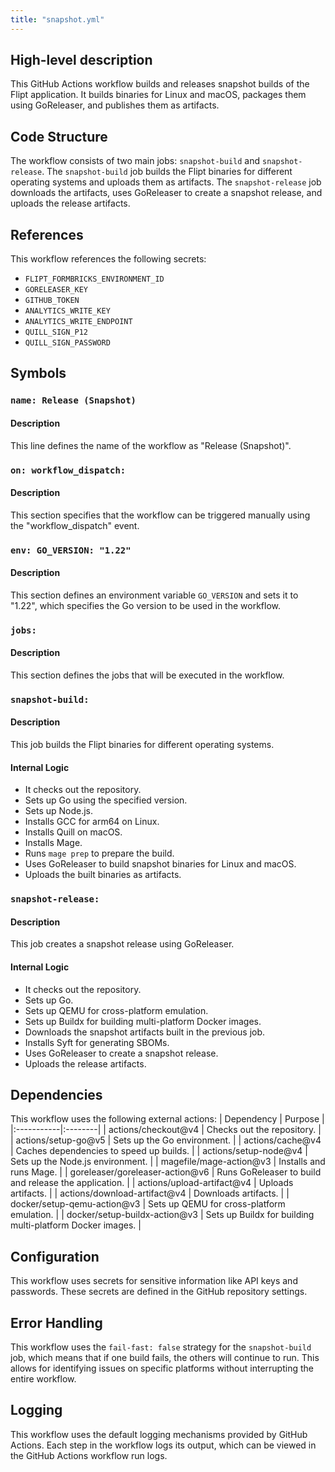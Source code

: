 ```yaml
---
title: "snapshot.yml"
---
```


## High-level description
This GitHub Actions workflow builds and releases snapshot builds of the Flipt application. It builds binaries for Linux and macOS, packages them using GoReleaser, and publishes them as artifacts.

## Code Structure
The workflow consists of two main jobs: `snapshot-build` and `snapshot-release`. The `snapshot-build` job builds the Flipt binaries for different operating systems and uploads them as artifacts. The `snapshot-release` job downloads the artifacts, uses GoReleaser to create a snapshot release, and uploads the release artifacts.

## References
This workflow references the following secrets:
- `FLIPT_FORMBRICKS_ENVIRONMENT_ID`
- `GORELEASER_KEY`
- `GITHUB_TOKEN`
- `ANALYTICS_WRITE_KEY`
- `ANALYTICS_WRITE_ENDPOINT`
- `QUILL_SIGN_P12`
- `QUILL_SIGN_PASSWORD`

## Symbols
### `name: Release (Snapshot)`
#### Description
This line defines the name of the workflow as "Release (Snapshot)".

### `on: workflow_dispatch:`
#### Description
This section specifies that the workflow can be triggered manually using the "workflow_dispatch" event.

### `env: GO_VERSION: "1.22"`
#### Description
This section defines an environment variable `GO_VERSION` and sets it to "1.22", which specifies the Go version to be used in the workflow.

### `jobs:`
#### Description
This section defines the jobs that will be executed in the workflow.

### `snapshot-build:`
#### Description
This job builds the Flipt binaries for different operating systems.
#### Internal Logic
- It checks out the repository.
- Sets up Go using the specified version.
- Sets up Node.js.
- Installs GCC for arm64 on Linux.
- Installs Quill on macOS.
- Installs Mage.
- Runs `mage prep` to prepare the build.
- Uses GoReleaser to build snapshot binaries for Linux and macOS.
- Uploads the built binaries as artifacts.

### `snapshot-release:`
#### Description
This job creates a snapshot release using GoReleaser.
#### Internal Logic
- It checks out the repository.
- Sets up Go.
- Sets up QEMU for cross-platform emulation.
- Sets up Buildx for building multi-platform Docker images.
- Downloads the snapshot artifacts built in the previous job.
- Installs Syft for generating SBOMs.
- Uses GoReleaser to create a snapshot release.
- Uploads the release artifacts.

## Dependencies
This workflow uses the following external actions:
| Dependency | Purpose |
|:-----------|:--------|
| actions/checkout@v4 | Checks out the repository. |
| actions/setup-go@v5 | Sets up the Go environment. |
| actions/cache@v4 | Caches dependencies to speed up builds. |
| actions/setup-node@v4 | Sets up the Node.js environment. |
| magefile/mage-action@v3 | Installs and runs Mage. |
| goreleaser/goreleaser-action@v6 | Runs GoReleaser to build and release the application. |
| actions/upload-artifact@v4 | Uploads artifacts. |
| actions/download-artifact@v4 | Downloads artifacts. |
| docker/setup-qemu-action@v3 | Sets up QEMU for cross-platform emulation. |
| docker/setup-buildx-action@v3 | Sets up Buildx for building multi-platform Docker images. |

## Configuration
This workflow uses secrets for sensitive information like API keys and passwords. These secrets are defined in the GitHub repository settings.

## Error Handling
This workflow uses the `fail-fast: false` strategy for the `snapshot-build` job, which means that if one build fails, the others will continue to run. This allows for identifying issues on specific platforms without interrupting the entire workflow.

## Logging
This workflow uses the default logging mechanisms provided by GitHub Actions. Each step in the workflow logs its output, which can be viewed in the GitHub Actions workflow run logs.
